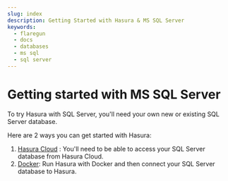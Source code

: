 ```yaml
---
slug: index
description: Getting Started with Hasura & MS SQL Server
keywords:
  - flaregun
  - docs
  - databases
  - ms sql
  - sql server
---
```


# Getting started with MS SQL Server

To try Hasura with SQL Server, you'll need your own new or existing SQL Server database.

Here are 2 ways you can get started with Hasura:

1.  [Hasura Cloud](/graphql/core/databases/ms-sql-server/getting-started/cloud.mdx) : You'll need to be able to access your SQL Server database from Hasura Cloud.
2.  [Docker](/graphql/core/databases/ms-sql-server/getting-started/docker.mdx): Run Hasura with Docker and then connect your SQL Server database to Hasura.

<!--
- [Hasura Cloud](/graphql/core/databases/ms-sql-server/getting-started/cloud.mdx)
- [Docker](/graphql/core/databases/ms-sql-server/getting-started/docker.mdx)
-->
